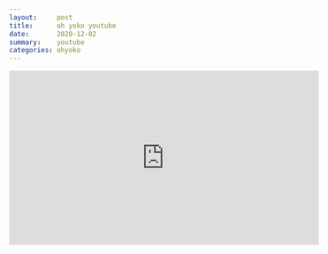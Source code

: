```yaml
---
layout:     post
title:      oh yoko youtube
date:       2020-12-02
summary:    youtube
categories: ohyoko
---
```


<iframe width="560" height="315" src="https://www.youtube.com/embed/7yttffLoWJw" frameborder="0" allow="autoplay; encrypted-media" allowfullscreen></iframe>


